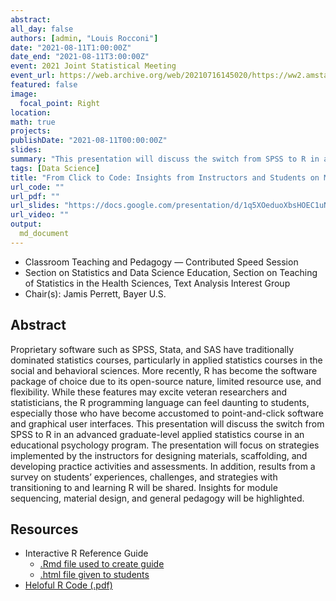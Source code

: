 ```yaml
---
abstract:
all_day: false
authors: [admin, "Louis Rocconi"]
date: "2021-08-11T1:00:00Z"
date_end: "2021-08-11T3:00:00Z"
event: 2021 Joint Statistical Meeting
event_url: https://web.archive.org/web/20210716145020/https://ww2.amstat.org/meetings/jsm/2021/onlineprogram/AbstractDetails.cfm?abstractid=317897
featured: false
image:
  focal_point: Right
location: 
math: true
projects:
publishDate: "2021-08-11T00:00:00Z"
slides: 
summary: "This presentation will discuss the switch from SPSS to R in an advanced graduate-level applied statistics course in an educational psychology program."
tags: [Data Science]
title: "From Click to Code: Insights from Instructors and Students on Moving from SPSS to R in a Graduate-Level Applied Statistics Course"
url_code: ""
url_pdf: ""
url_slides: "https://docs.google.com/presentation/d/1q5XOeduoXbsHOEC1uN6_IQNbVw8-ActazPkXBlu633g/edit?usp=sharing"
url_video: ""
output:
  md_document
---
```



- Classroom Teaching and Pedagogy — Contributed Speed Session
- Section on Statistics and Data Science Education, Section on Teaching of Statistics in the Health Sciences, Text Analysis Interest Group
- Chair(s): Jamis Perrett, Bayer U.S.

## Abstract

Proprietary software such as SPSS, Stata, and SAS have traditionally dominated statistics courses, particularly in applied statistics courses in the social and behavioral sciences. More recently, R has become the software package of choice due to its open-source nature, limited resource use, and flexibility. While these features may excite veteran researchers and statisticians, the R programming language can feel daunting to students, especially those who have become accustomed to point-and-click software and graphical user interfaces. This presentation will discuss the switch from SPSS to R in an advanced graduate-level applied statistics course in an educational psychology program. The presentation will focus on strategies implemented by the instructors for designing materials, scaffolding, and developing practice activities and assessments. In addition, results from a survey on students’ experiences, challenges, and strategies with transitioning to and learning R will be shared. Insights for module sequencing, material design, and general pedagogy will be highlighted.

## Resources

- Interactive R Reference Guide
  - [.Rmd file used to create guide](Data-Analysis-with-R.Rmd)
  - [.html file given to students](Data-Analysis-with-R.html)
- [Heloful R Code (.pdf)](Helpful-R-Code.pdf)